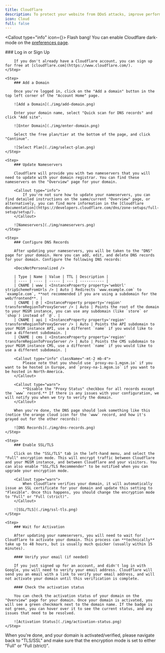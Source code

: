 ```yaml
---
title: Cloudflare
description: To protect your website from DDoS attacks, improve performance, and more, we will set-up and configure Cloudflare for your MGSM instance.
icon: Cloud
full: false
---
```



<Callout type="info" icon={<SunMoonIcon className="text-yellow-500" />}>
    Flash bang! You can enable Cloudflare dark-mode on the [preferences page](https://dash.cloudflare.com/profile#appearance-preference-card).
</Callout>

<Steps>
    <Step>
        ### Log in or Sign Up

        If you don't already have a Cloudflare account, you can sign up for free at [cloudflare.com](https://www.cloudflare.com/).
    </Step>

    <Step>
        ### Add a Domain

        Once you're logged in, click on the "Add a domain" button in the top left corner of the "Account Home" page.

        ![Add a Domain](./img/add-domain.png)

        Enter your domain name, select "Quick scan for DNS records" and click "Add site".

        ![Enter Domain](./img/enter-domain.png)

        Select the free plan/tier at the bottom of the page, and click "Continue".

        ![Select Plan](./img/select-plan.png)
    </Step>

    <Step>  
        ### Update Nameservers

        Cloudflare will provide you with two nameservers that you will need to update with your domain registrar. You can find these nameservers on the "Overview" page for your domain.

        <Callout type="info">
            If you're not sure how to update your nameservers, you can find detailed instructions on the same/current "Overview" page, or alternatively, you can find more information in the [Cloudflare documentation](https://developers.cloudflare.com/dns/zone-setups/full-setup/setup/).
        </Callout>

        ![Nameservers](./img/nameservers.png)
    </Step>

    <Step>
        ### Configure DNS Records

        After updating your nameservers, you will be taken to the "DNS" page for your domain. Here you can add, edit, and delete DNS records for your domain. Configure the following DNS records:

        <DocsNotPersonalized />

        | Type | Name | Value | TTL | Description |
        | ---- | ---- | ----- | --- | ----------- |
        | CNAME | www | <InstanceProperty property='webUrl' stripSchemeFromUrls /> | Auto | Redirects `www.example.com` to `example.com`, **not recommended if you are using a subdomain for the web/frontend**. |
        | CNAME | @ | <InstanceProperty property='region' transformRegionToProxyServer /> | Auto | Points the root of the domain to your MGSM instance, you can use any subdomain (like `store` or `shop`) instead of `@`. |
        | CNAME | api | <InstanceProperty property='region' transformRegionToProxyServer /> | Auto | Points the API subdomain to your MGSM instance API, use a different `name` if you would like to use a different subdomain. |
        | CNAME | cms | <InstanceProperty property='region' transformRegionToProxyServer /> | Auto | Points the CMS subdomain to your MGSM instance CMS, use a different `name` if you would like to use a different subdomain. |

        <Callout type="info" className="-mt-2 mb-4">
            Please note that you should use `proxy-eu-1.mgsm.io` if you want to be hosted in Europe, and `proxy-na-1.mgsm.io` if you want to be hosted in North-America.
        </Callout>

        <Callout type="warn">
            **Disable the "Proxy Status" checkbox for all records except the `www` record.** If there is any issues with your configuration, we will notify you when we try to verify the domain.
        </Callout>

        When you're done, the DNS page should look something like this (notice the orange cloud icon for the `www` record, and how it's grayed out for the other records):

        ![DNS Records](./img/dns-records.png)
    </Step>

    <Step>
        ### Enable SSL/TLS

        Click on the "SSL/TLS" tab in the left-hand menu, and select the "Full" encryption mode. This will encrypt traffic between Cloudflare and your MGSM instance, and between Cloudflare and your visitors. You can also enable "SSL/TLS Recommender" to be notified when you can upgrade your encryption mode.

        <Callout type="warn">
            When Cloudflare verifies your domain, it will automatically issue an SSL certificate for your domain and update this setting to "Flexible". Once this happens, you should change the encryption mode to "Full" or "Full (strict)".
        </Callout>

        ![SSL/TLS](./img/ssl-tls.png)
    </Step>

    <Step>
        ### Wait for Activation

        After updating your nameservers, you will need to wait for Cloudflare to activate your domain. This process can **technically** take up to 48 hours, but is usually much quicker (usually within 15 minutes).

        #### Verify your email (if needed)

        If you just signed up for an account, and didn't log in with Google, you will need to verify your email address. Cloudflare will send you an email with a link to verify your email address, and will not activate your domain until this verification is complete.

        #### Check the activation status

        You can check the activation status of your domain on the "Overview" page for your domain. Once your domain is activated, you will see a green checkmark next to the domain name. If the badge is not green, you can hover over it to see the current status, and any issues that need to be resolved.

        ![Activation Status](./img/activation-status.png)
    </Step>
</Steps>

When you're done, and your domain is activated/verified, please navigate back to "TLS/SSL" and make sure that the encryption mode is set to either "Full" or "Full (strict)".
